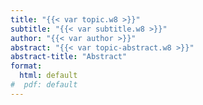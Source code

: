 ```yaml
---
title: "{{< var topic.w8 >}}"
subtitle: "{{< var subtitle.w8 >}}"
author: "{{< var author >}}"
abstract: "{{< var topic-abstract.w8 >}}"
abstract-title: "Abstract"
format:
  html: default
#  pdf: default
---
```

